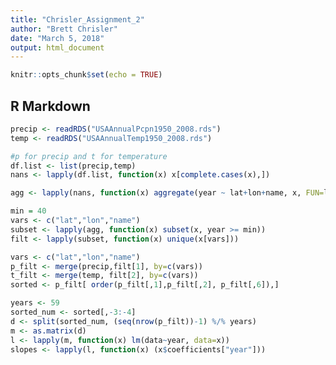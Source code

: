 ---
title: "Chrisler_Assignment_2"
author: "Brett Chrisler"
date: "March 5, 2018"
output: html_document
---

```{r setup, include=FALSE}
knitr::opts_chunk$set(echo = TRUE)
```

## R Markdown

```{r readRDS provided<-TRUE}
precip <- readRDS("USAAnnualPcpn1950_2008.rds")
temp <- readRDS("USAAnnualTemp1950_2008.rds")

```

```{r Remove NA values}
#p for precip and t for temperature
df.list <- list(precip,temp)
nans <- lapply(df.list, function(x) x[complete.cases(x),])
```

```{r Aggregation}
agg <- lapply(nans, function(x) aggregate(year ~ lat+lon+name, x, FUN=length))
```

```{r Minimum amout of years}
min = 40
vars <- c("lat","lon","name")
subset <- lapply(agg, function(x) subset(x, year >= min))
filt <- lapply(subset, function(x) unique(x[vars]))
```

```{r Data for stations left}
vars <- c("lat","lon","name")
p_filt <- merge(precip,filt[1], by=c(vars))
t_filt <- merge(temp, filt[2], by=c(vars))
sorted <- p_filt[ order(p_filt[,1],p_filt[,2], p_filt[,6]),]
```


```{r split by data points including NA values}
years <- 59
sorted_num <- sorted[,-3:-4]
d <- split(sorted_num, (seq(nrow(p_filt))-1) %/% years)
m <- as.matrix(d)
l <- lapply(m, function(x) lm(data~year, data=x))
slopes <- lapply(l, function(x) (x$coefficients["year"]))

```